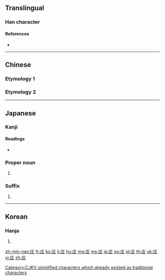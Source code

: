 {{character info/new}}
==Translingual==
{{Han simplified forms|莊|荘|庄}}

===Han character===
{{Han char|rn=53|rad=广|as=03|sn=6|four=00214|canj=IG|ids=⿸广土}}

====References====
* {{Han ref|kx=0343.180|dkj=09234|dj=0653.050|hdz=20873.050|uh=5E84|ud=24196|bh=C9DC|bd=51676}}

----

==Chinese==

===Etymology 1===
{{zh-see|莊}}

===Etymology 2===
{{zh-see|廡|v}}

----

==Japanese==

===Kanji===
{{ja-kanji|grade=n|rs=广03}}

====Readings====
* {{ja-readings|on=[[そう]] (sō), [[しょう]] (shō), [[ほう]] (hō)|kun=[[いなか]] (inaka), [[むらざと]] (murazato)}}

===Proper noun===
{{ja-pos|proper|しょう}}

# {{given name|male|lang=ja|sort=しょう}}

===Suffix===
{{ja-pos|suffix|しょう}}

# {{alternative form of|荘|lang=ja}}

----

==Korean==

===Hanja===
{{ko-hanja|hangeul=[[장]]|rv=jang|mr=chang}}

# {{defn|lang=ko|sort=广03}}

[[Category:CJKV simplified characters which already existed as traditional characters]]

[[zh-min-nan:庄]]
[[fr:庄]]
[[ko:庄]]
[[li:庄]]
[[hu:庄]]
[[mg:庄]]
[[ms:庄]]
[[ja:庄]]
[[no:庄]]
[[pl:庄]]
[[th:庄]]
[[uk:庄]]
[[vi:庄]]
[[zh:庄]]